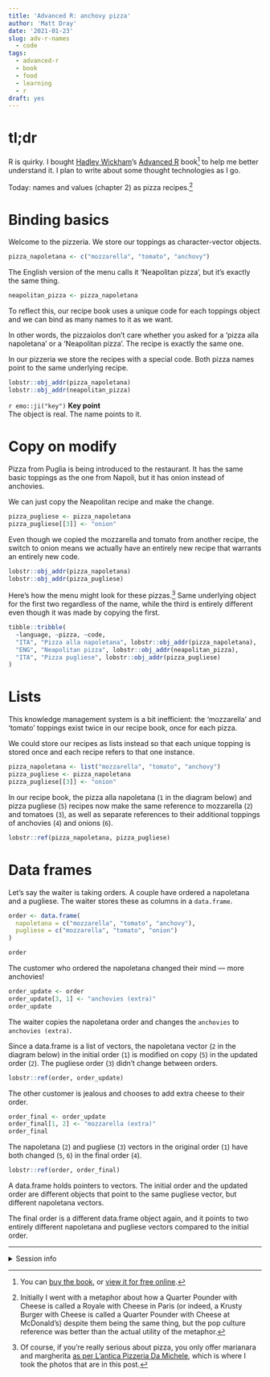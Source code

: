 ```yaml
---
title: 'Advanced R: anchovy pizza'
author: 'Matt Dray'
date: '2021-01-23'
slug: adv-r-names
  - code
tags:
  - advanced-r
  - book
  - food
  - learning
  - r
draft: yes
---
```


# tl;dr

R is quirky. I bought [Hadley Wickham](http://hadley.nz/)'s [Advanced R](https://adv-r.hadley.nz/) book[^buy] to help me better understand it. I plan to write about some thought technologies as I go.

Today: names and values (chapter 2) as pizza recipes.[^royale]

# Binding basics

Welcome to the pizzeria. We store our toppings as character-vector objects.

```r
pizza_napoletana <- c("mozzarella", "tomato", "anchovy")
```

The English version of the menu calls it 'Neapolitan pizza', but it's exactly the same thing.

```r
neapolitan_pizza <- pizza_napoletana
```

To reflect this, our recipe book uses a unique code for each toppings object and we can bind as many names to it as we want.

In other words, the pizzaiolos don't care whether you asked for a 'pizza alla napoletana' or a 'Neapolitan pizza'. The recipe is exactly the same one.

In our pizzeria we store the recipes with a special code. Both pizza names point to the same underlying recipe.

```r
lobstr::obj_addr(pizza_napoletana)
lobstr::obj_addr(neapolitan_pizza)
```

<div class="tip"> `r emo::ji("key")` <b>Key point</b>
<br>
The object is real. The name points to it.
</div>

# Copy on modify

Pizza from Puglia is being introduced to the restaurant. It has the same basic toppings as the one from Napoli, but it has onion instead of anchovies.

We can just copy the Neapolitan recipe and make the change.

```r
pizza_pugliese <- pizza_napoletana
pizza_pugliese[[3]] <- "onion"
```

Even though we copied the mozzarella and tomato from another recipe, the switch to onion means we actually have an entirely new recipe that warrants an entirely new code.

```r
lobstr::obj_addr(pizza_napoletana)
lobstr::obj_addr(pizza_pugliese)
```
Here's how the menu might look for these pizzas.[^damichele] Same underlying object for the first two regardless of the name, while the third is entirely different even though it was made by copying the first.

```r
tibble::tribble(
  ~language, ~pizza, ~code,
  "ITA", "Pizza alla napoletana", lobstr::obj_addr(pizza_napoletana), 
  "ENG", "Neapolitan pizza", lobstr::obj_addr(neapolitan_pizza), 
  "ITA", "Pizza pugliese", lobstr::obj_addr(pizza_pugliese)
)
```

# Lists

This knowledge management system is a bit inefficient: the 'mozzarella' and 'tomato' toppings  exist twice in our recipe book, once for each pizza.

We could store our recipes as lists instead so that each unique topping is stored once and each recipe refers to that one instance.

```r
pizza_napoletana <- list("mozzarella", "tomato", "anchovy")
pizza_pugliese <- pizza_napoletana
pizza_pugliese[[3]] <- "onion"
```

In our recipe book, the pizza alla napoletana (`1` in the diagram below) and pizza pugliese (`5`) recipes now make the same reference to mozzarella (`2`) and tomatoes (`3`), as well as separate references to their additional toppings of anchovies (`4`) and onions (`6`).

```r
lobstr::ref(pizza_napoletana, pizza_pugliese)
```

# Data frames

Let's say the waiter is taking orders. A couple have ordered a napoletana and a pugliese. The waiter stores these as columns in a `data.frame`.

```r
order <- data.frame(
  napoletana = c("mozzarella", "tomato", "anchovy"),
  pugliese = c("mozzarella", "tomato", "onion")
)

order
```

The customer who ordered the napoletana changed their mind — more anchovies!

```r
order_update <- order
order_update[3, 1] <- "anchovies (extra)" 
order_update
```

The waiter copies the napoletana order and changes the `anchovies` to `anchovies (extra)`. 

Since a data.frame is a list of vectors, the napoletana vector (`2` in the diagram below) in the initial order (`1`) is modified on copy (`5`) in the updated order (`2`). The pugliese order (`3`) didn't change between orders.


```r
lobstr::ref(order, order_update)
```

The other customer is jealous and chooses to add extra cheese to their order.

```r
order_final <- order_update
order_final[1, 2] <- "mozzarella (extra)"
order_final
```

The napoletana (`2`) and pugliese (`3`) vectors in the original order (`1`) have both changed (`5`, `6`) in the final order (`4`).

```r
lobstr::ref(order, order_final)
```
A data.frame holds pointers to vectors. The initial order and the updated order are different objects that point to the same pugliese vector, but different napoletana vectors.

The final order is a different data.frame object again, and it points to two entirely different napoletana and pugliese vectors compared to the initial order.

---
<details><summary>Session info</summary>
```r
sessioninfo::session_info()
```
</details>

[^buy]: You can [buy the book](https://www.amazon.com/gp/product/0815384572/ref=as_li_tl?ie=UTF8&tag=hadlwick-20&camp=1789&creative=9325&linkCode=as2&creativeASIN=0815384572&linkId=9f8b9df5da858c12a5e9905aea66bf08), or [view it for free online](https://adv-r.hadley.nz/).
[^royale]: Initially I went with a metaphor about how a Quarter Pounder with Cheese is called a Royale with Cheese in Paris (or indeed, a Krusty Burger with Cheese is called a Quarter Pounder with Cheese at McDonald's) despite them being the same thing, but the pop culture reference was better than the actual utility of the metaphor. 
[^damichele]: Of course, if you're really serious about pizza, you only offer marianara and margherita [as per L'antica Pizzeria Da Michele](http://www.damichele.net/le-nostre-pizze/), which is where I took the photos that are in this post.